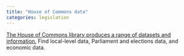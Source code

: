 ```yaml
---
title: "House of Commons data"
categories: legislation
---
```


[The House of Commons library produces a range of datasets and information.](https://commonslibrary.parliament.uk/data-tools-and-resources/) Find local-level data, Parliament and elections data, and economic data.